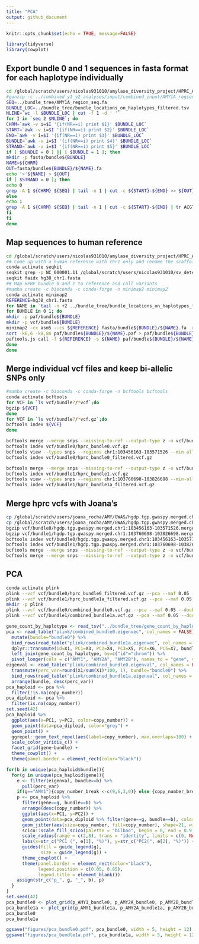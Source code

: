 ```yaml
---
title: "PCA"
output: github_document
---
```


```r
knitr::opts_chunk$set(echo = TRUE, message=FALSE)
```

```r
library(tidyverse)
library(cowplot)
```

## Export bundle 0 and 1 sequences in fasta format for each haplotype individually

```bash
cd /global/scratch/users/nicolas931010/amylase_diversity_project/HPRC_AMY_Sequences/snp_calling
#gunzip -c ../combined_y1_y2_analyses/input/combined_input/AMY1A_region_seq.fa.gz > AMY1A_region_seq.fa
SEQ=../bundle_tree/AMY1A_region_seq.fa
BUNDLE_LOC=../bundle_tree/bundle_locations_on_haplotypes_filtered.tsv
NLINE=`wc -l $BUNDLE_LOC | cut -f 1 -d ' '`
for I in `seq 2 $NLINE`; do
CHRM=`awk -v i=$I '{if(NR==i) print $1}' $BUNDLE_LOC`
START=`awk -v i=$I '{if(NR==i) print $2}' $BUNDLE_LOC`
END=`awk -v i=$I '{if(NR==i) print $3}' $BUNDLE_LOC`
BUNDLE=`awk -v i=$I '{if(NR==i) print $4}' $BUNDLE_LOC`
STRAND=`awk -v i=$I '{if(NR==i) print $5}' $BUNDLE_LOC`
if [ $BUNDLE = 0 ] || [ $BUNDLE = 1 ]; then
mkdir -p fasta/bundle${BUNDLE}
NAME=${CHRM}
OUT=fasta/bundle${BUNDLE}/${NAME}.fa
echo '>'${NAME} > ${OUT}
if [ $STRAND = 0 ]; then
echo 0
grep -A 1 ${CHRM} ${SEQ} | tail -n 1 | cut -c ${START}-${END} >> ${OUT}
else
echo 1
grep -A 1 ${CHRM} ${SEQ} | tail -n 1 | cut -c ${START}-${END} | tr ACGTacgt TGCAtgca | rev >> ${OUT}
fi
fi
done
```

## Map sequences to human reference

```bash
cd /global/scratch/users/nicolas931010/amylase_diversity_project/HPRC_AMY_Sequences/snp_calling/
## Come up with a human reference with chr1 only and rename the scaffold
conda activate seqkit
seqkit grep -p NC_000001.11 /global/scratch/users/nicolas931010/sv_detection/reference/GCF_000001405.40_GRCh38.p14_genomic.fasta | seqkit replace -p .+ -r "chr{nr}" > hg38_chr1.fasta
seqkit faidx hg38_chr1.fasta
## Map HPRF bundle 0 and 1 to reference and call variants
#mamba create -c bioconda -c conda-forge -n minimap2 minimap2
conda activate minimap2
REFERENCE=hg38_chr1.fasta
for NAME in `tail -n +2 ../bundle_tree/bundle_locations_on_haplotypes_filtered.tsv | cut -f 1 | sort | uniq`; do
for BUNDLE in 0 1; do
mkdir -p paf/bundle${BUNDLE}
mkdir -p vcf/bundle${BUNDLE}
minimap2 -cx asm5 --cs ${REFERENCE} fasta/bundle${BUNDLE}/${NAME}.fa  > paf/bundle${BUNDLE}/${NAME}.paf 2> paf/bundle${BUNDLE}/${NAME}.log
sort -k6,6 -k8,8n paf/bundle${BUNDLE}/${NAME}.paf > paf/bundle${BUNDLE}/${NAME}_sorted.paf
paftools.js call -f ${REFERENCE} -s ${NAME} paf/bundle${BUNDLE}/${NAME}_sorted.paf - > vcf/bundle${BUNDLE}/${NAME}.vcf 2> vcf/bundle${BUNDLE}/${NAME}.log
done
done

```

## Merge individual vcf files and keep bi-allelic SNPs only

```bash
#mamba create -c bioconda -c conda-forge -n bcftools bcftools
conda activate bcftools
for VCF in `ls vcf/bundle?/*vcf`;do
bgzip ${VCF}
done
for VCF in `ls vcf/bundle?/*vcf.gz`;do
bcftools index ${VCF}
done

bcftools merge --merge snps --missing-to-ref --output-type z -o vcf/bundle0/hprc_bundle0.vcf.gz vcf/bundle0/*vcf.gz
bcftools index vcf/bundle0/hprc_bundle0.vcf.gz 
bcftools view --types snps --regions chr1:103456163-103571526 --min-alleles 2 --max-alleles 2 --output-type z vcf/bundle0/hprc_bundle0.vcf.gz -o vcf/bundle0/hprc_bundle0_filtered.vcf.gz 
bcftools index vcf/bundle0/hprc_bundle0_filtered.vcf.gz 

bcftools merge --merge snps --missing-to-ref --output-type z -o vcf/bundle1/hprc_bundle1.vcf.gz vcf/bundle1/*vcf.gz
bcftools index vcf/bundle1/hprc_bundle1.vcf.gz 
bcftools view --types snps --regions chr1:103760698-103826698 --min-alleles 2 --max-alleles 2 --output-type z vcf/bundle1/hprc_bundle1.vcf.gz -o vcf/bundle1/hprc_bundle1a_filtered.vcf.gz 
bcftools index vcf/bundle1/hprc_bundle1a_filtered.vcf.gz 
```

## Merge hprc vcfs with Joana's

```bash
cp /global/scratch/users/joana_rocha/AMY/GWAS/hgdp.tgp.gwaspy.merged.chr1:103456163-103571526.merged.vcf vcf/bundle0/
cp /global/scratch/users/joana_rocha/AMY/GWAS/hgdp.tgp.gwaspy.merged.chr1:103760698-103826698.merged.vcf vcf/bundle1/
bgzip vcf/bundle0/hgdp.tgp.gwaspy.merged.chr1:103456163-103571526.merged.vcf
bgzip vcf/bundle1/hgdp.tgp.gwaspy.merged.chr1:103760698-103826698.merged.vcf
bcftools index vcf/bundle0/hgdp.tgp.gwaspy.merged.chr1:103456163-103571526.merged.vcf.gz
bcftools index vcf/bundle1/hgdp.tgp.gwaspy.merged.chr1:103760698-103826698.merged.vcf.gz
bcftools merge --merge snps --missing-to-ref --output-type z -o vcf/bundle0/combined_bundle0.vcf.gz  vcf/bundle0/hgdp.tgp.gwaspy.merged.chr1:103456163-103571526.merged.vcf.gz vcf/bundle0/hprc_bundle0_filtered.vcf.gz 
bcftools merge --merge snps --missing-to-ref --output-type z -o vcf/bundle1/combined_bundle1a.vcf.gz  vcf/bundle1/hgdp.tgp.gwaspy.merged.chr1:103760698-103826698.merged.vcf.gz vcf/bundle1/hprc_bundle1a_filtered.vcf.gz 

```

## PCA

```bash
conda activate plink
plink --vcf vcf/bundle0/hprc_bundle0_filtered.vcf.gz --pca --maf 0.05 --double-id --out plink/combined_bundle0 
plink --vcf vcf/bundle1/hprc_bundle1a_filtered.vcf.gz --pca --maf 0.05 --double-id --out plink/combined_bundle1a
mkdir -p plink
plink --vcf vcf/bundle0/combined_bundle0.vcf.gz --pca --maf 0.05 --double-id --out plink/combined_bundle0 
plink --vcf vcf/bundle1/combined_bundle1a.vcf.gz --pca --maf 0.05 --double-id --out plink/combined_bundle1a
```

```r
gene_count_by_haplotype <- read_tsv("../bundle_tree/gene_count_by_haplotype.tsv")
pca <- read_table("plink/combined_bundle0.eigenvec", col_names = FALSE) %>%
  mutate(bundle="bundle0") %>%
  bind_rows(read_table("plink/combined_bundle1a.eigenvec", col_names = FALSE) %>% mutate(bundle="bundle1a")) %>%
  dplyr::transmute(id=X1, PC1=X3, PC2=X4, PC3=X5, PC4=X6, PC5=X7, bundle) %>%
  left_join(gene_count_by_haplotype, by=c("id"="chrom")) %>%
  pivot_longer(cols = c("AMY1", "AMY2A", "AMY2B"), names_to = "gene", values_to = "copy_number")
eigenval <- read_table("plink/combined_bundle0.eigenval", col_names = FALSE) %>%
  transmute(perc_var=round(X1/sum(X1)*100, 1), bundle="bundle0") %>%
  bind_rows(read_table("plink/combined_bundle1a.eigenval", col_names = FALSE) %>% transmute(perc_var=round(X1/sum(X1)*100, 2), bundle="bundle1a")) %>%
  arrange(bundle, desc(perc_var))
pca_haploid <- pca %>%
  filter(!is.na(copy_number))
pca_diploid <- pca %>%
  filter(is.na(copy_number))
set.seed(42)
pca_haploid %>%
  ggplot(aes(x=PC1, y=PC2, color=copy_number)) +
  geom_point(data=pca_diploid, color="grey") +
  geom_point() +
  ggrepel::geom_text_repel(aes(label=copy_number), max.overlaps=100) +
  scale_color_viridis_c() +
  facet_grid(gene~bundle) +
  theme_cowplot() +
  theme(panel.border = element_rect(color="black"))
```

```r
for(b in unique(pca_haploid$bundle)){
  for(g in unique(pca_haploid$gene)){
    e <- filter(eigenval, bundle==b) %>%
      pull(perc_var)
    if(g=="AMY1"){copy_number_break <-c(9,6,3,0)} else {copy_number_break <- c(3,2,1,0)}
    p <- pca_haploid %>%
      filter(gene==g, bundle==b) %>%
      arrange(desc(copy_number)) %>%
      ggplot(aes(x=PC1, y=PC2)) +
      geom_point(data=pca_diploid %>% filter(gene==g, bundle==b), color="grey", size=1) +
      geom_jitter(aes(size=copy_number, fill=copy_number), shape=21, width = 0.0005, height = 0.0005) +
      scico::scale_fill_scico(palette = "bilbao", begin = 0, end = 0.9, alpha=0.8, limits=c(0, NA), midpoint = NA, direction = 1, breaks=copy_number_break, labels=copy_number_break) +
      scale_radius(range = c(2,8), trans = "identity", limits = c(0, NA), breaks = copy_number_break, labels = copy_number_break) +
      labs(x=str_c("PC1 (", e[1], "%)"), y=str_c("PC2(", e[2], "%)")) +
      guides(fill = guide_legend(g),
             size = guide_legend(g)) +
      theme_cowplot() +
      theme(panel.border = element_rect(color="black"),
            legend.position = c(0.05, 0.85),
            legend.title = element_blank())
    assign(str_c("p_", g, "_", b), p)
  }
}
set.seed(42)
pca_bundle0 <- plot_grid(p_AMY1_bundle0, p_AMY2A_bundle0, p_AMY2B_bundle0, ncol = 1)
pca_bundle1a <- plot_grid(p_AMY1_bundle1a, p_AMY2A_bundle1a, p_AMY2B_bundle1a, ncol = 1)
pca_bundle0
pca_bundle1a
```

```r
ggsave("figures/pca_bundle0.pdf", pca_bundle0, width = 5, height = 12)
ggsave("figures/pca_bundle1a.pdf", pca_bundle1a, width = 5, height = 12)
```
